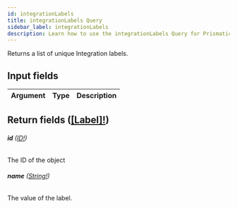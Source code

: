 ```yaml
---
id: integrationLabels
title: integrationLabels Query
sidebar_label: integrationLabels
description: Learn how to use the integrationLabels Query for Prismatic's API.
---
```


Returns a list of unique Integration labels.

## Input fields

| Argument | Type | Description |
| -------- | ---- | ----------- |

## Return fields ([[Label]!](api/schema/object/Label.mdx))

###### <b>id</b> ([ID!](api/schema/scalar/ID.mdx))

The ID of the object

###### <b>name</b> ([String!](api/schema/scalar/String.mdx))

The value of the label.
